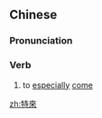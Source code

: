 {{also|特来}}
==Chinese==
{{zh-forms|s=特来}}

===Pronunciation===
{{zh-pron
|m=tèlái
|cat=v
}}

===Verb===
{{zh-verb}}

# {{lb|zh|literary}} to [[especially]] [[come]]

[[zh:特來]]